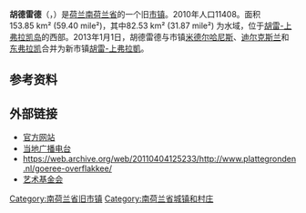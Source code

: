 {{noteTA|G1=荷兰地名}}
{{Infobox settlement
|name                = 胡德雷德
|native_name         = Goedereede
|settlement_type     = 旧[[市镇_(荷兰)|市镇]]
|image_flag          = Goedereede vlag.svg
|image_skyline       = Goedereede_boven.jpg
|flag_size           = 120x100px
|image_shield        =
|shield_size         = 120x100px
|image_map           = LocatieGoedereede.png
|mapsize             = 250px
|subdivision_type    = [[世界政區索引|国家]]
|subdivision_name    = {{NL}}
|subdivision_type1   = [[荷蘭省份|省份]]
|subdivision_name1   = [[南荷兰省|南荷兰省]]
|subdivision_type2   = [[市镇_(荷兰)|市镇]]
|subdivision_name2   = [[胡雷-上弗拉凱|胡雷-上弗拉凱]]
|area_footnotes      = (2006年)
|area_total_km2      = 153.85
|area_land_km2       = 71.32
|area_water_km2      = 82.53
|population_as_of    = 2012年1月1日
|population_total    = 2,050
|timezone            = [[欧洲中部时间|CET]]
|utc_offset          = +1
|timezone_DST        = [[欧洲中部夏令时间|CEST]]
|utc_offset_DST      = +2
|coordinates         = {{coord|51.82|N|3.98|E|region:NL|display=inline,title}}
|website             = 
}}

'''胡德雷德'''（{{lang-nl|Goedereede}}，{{IPA-nl|ˌɣudəˈreːdə|lang|Nl-Goedereede.ogg}}）是[[荷兰|荷兰]][[南荷兰省|南荷兰省]]的一个旧[[市镇_(荷兰)|市镇]]。2010年人口11408。面积153.85 km² (59.40 mile²)，其中82.53 km² (31.87 mile²) 为水域，位于[[胡雷-上弗拉凱|胡雷-上弗拉凯岛]]的西部。2013年1月1日，胡德雷德与市镇[[米德尔哈尼斯|米德尔哈尼斯]]、[[迪尔克斯兰|迪尔克斯兰]]和[[东弗拉凯|东弗拉凯]]合并为新市镇[[胡雷-上弗拉凱|胡雷-上弗拉凱]]。

==参考资料==
{{reflist}}

==外部链接==
*[http://www.goedereede.nl 官方网站]
*[http://www.rgl.nl 当地广播电台]
*https://web.archive.org/web/20110404125233/http://www.plattegronden.nl/goeree-overflakkee/
*[http://www.kunststichtinggoedereede.nl 艺术基金会]

[[Category:南荷兰省旧市镇|Category:南荷兰省旧市镇]]
[[Category:南荷兰省城镇和村庄|Category:南荷兰省城镇和村庄]]
